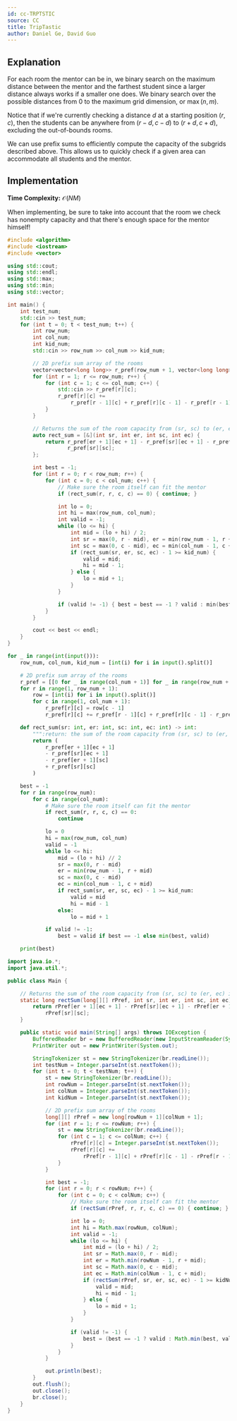 ```yaml
---
id: cc-TRPTSTIC
source: CC
title: TripTastic
author: Daniel Ge, David Guo
---
```


## Explanation

For each room the mentor can be in, we binary search on the maximum distance between the mentor and the farthest student
since a larger distance always works if a smaller one does.
We binary search over the possible distances from $0$ to the maximum grid dimension, or $\max(n, m)$.

Notice that if we're currently checking a distance $d$ at a starting position $(r, c)$,
then the students can be anywhere from $(r - d, c - d)$ to $(r + d, c + d)$, excluding the out-of-bounds rooms.

We can use prefix sums to efficiently compute the capacity of the subgrids described above.
This allows us to quickly check if a given area can accommodate all students and the mentor.

## Implementation

**Time Complexity:** $\mathcal{O}(NM)$

<Warning title="Remember the Mentor!">

When implementing, be sure to take into account that
the room we check has nonempty capacity and that there's enough space for the mentor himself!

</Warning>

<LanguageSection>
<CPPSection>

```cpp
#include <algorithm>
#include <iostream>
#include <vector>

using std::cout;
using std::endl;
using std::max;
using std::min;
using std::vector;

int main() {
	int test_num;
	std::cin >> test_num;
	for (int t = 0; t < test_num; t++) {
		int row_num;
		int col_num;
		int kid_num;
		std::cin >> row_num >> col_num >> kid_num;

		// 2D prefix sum array of the rooms
		vector<vector<long long>> r_pref(row_num + 1, vector<long long>(col_num + 1));
		for (int r = 1; r <= row_num; r++) {
			for (int c = 1; c <= col_num; c++) {
				std::cin >> r_pref[r][c];
				r_pref[r][c] +=
				    r_pref[r - 1][c] + r_pref[r][c - 1] - r_pref[r - 1][c - 1];
			}
		}

		// Returns the sum of the room capacity from (sr, sc) to (er, ec) inclusive
		auto rect_sum = [&](int sr, int er, int sc, int ec) {
			return r_pref[er + 1][ec + 1] - r_pref[sr][ec + 1] - r_pref[er + 1][sc] +
			       r_pref[sr][sc];
		};

		int best = -1;
		for (int r = 0; r < row_num; r++) {
			for (int c = 0; c < col_num; c++) {
				// Make sure the room itself can fit the mentor
				if (rect_sum(r, r, c, c) == 0) { continue; }

				int lo = 0;
				int hi = max(row_num, col_num);
				int valid = -1;
				while (lo <= hi) {
					int mid = (lo + hi) / 2;
					int sr = max(0, r - mid), er = min(row_num - 1, r + mid);
					int sc = max(0, c - mid), ec = min(col_num - 1, c + mid);
					if (rect_sum(sr, er, sc, ec) - 1 >= kid_num) {
						valid = mid;
						hi = mid - 1;
					} else {
						lo = mid + 1;
					}
				}

				if (valid != -1) { best = best == -1 ? valid : min(best, valid); }
			}
		}

		cout << best << endl;
	}
}
```

</CPPSection>
<PySection>

```py
for _ in range(int(input())):
	row_num, col_num, kid_num = [int(i) for i in input().split()]

	# 2D prefix sum array of the rooms
	r_pref = [[0 for _ in range(col_num + 1)] for _ in range(row_num + 1)]
	for r in range(1, row_num + 1):
		row = [int(i) for i in input().split()]
		for c in range(1, col_num + 1):
			r_pref[r][c] = row[c - 1]
			r_pref[r][c] += r_pref[r - 1][c] + r_pref[r][c - 1] - r_pref[r - 1][c - 1]

	def rect_sum(sr: int, er: int, sc: int, ec: int) -> int:
		""":return: the sum of the room capacity from (sr, sc) to (er, ec) inclusive"""
		return (
			r_pref[er + 1][ec + 1]
			- r_pref[sr][ec + 1]
			- r_pref[er + 1][sc]
			+ r_pref[sr][sc]
		)

	best = -1
	for r in range(row_num):
		for c in range(col_num):
			# Make sure the room itself can fit the mentor
			if rect_sum(r, r, c, c) == 0:
				continue

			lo = 0
			hi = max(row_num, col_num)
			valid = -1
			while lo <= hi:
				mid = (lo + hi) // 2
				sr = max(0, r - mid)
				er = min(row_num - 1, r + mid)
				sc = max(0, c - mid)
				ec = min(col_num - 1, c + mid)
				if rect_sum(sr, er, sc, ec) - 1 >= kid_num:
					valid = mid
					hi = mid - 1
				else:
					lo = mid + 1

			if valid != -1:
				best = valid if best == -1 else min(best, valid)

	print(best)
```

</PySection>
<JavaSection>

```java
import java.io.*;
import java.util.*;

public class Main {

	// Returns the sum of the room capacity from (sr, sc) to (er, ec) inclusive
	static long rectSum(long[][] rPref, int sr, int er, int sc, int ec) {
		return rPref[er + 1][ec + 1] - rPref[sr][ec + 1] - rPref[er + 1][sc] +
		    rPref[sr][sc];
	}

	public static void main(String[] args) throws IOException {
		BufferedReader br = new BufferedReader(new InputStreamReader(System.in));
		PrintWriter out = new PrintWriter(System.out);

		StringTokenizer st = new StringTokenizer(br.readLine());
		int testNum = Integer.parseInt(st.nextToken());
		for (int t = 0; t < testNum; t++) {
			st = new StringTokenizer(br.readLine());
			int rowNum = Integer.parseInt(st.nextToken());
			int colNum = Integer.parseInt(st.nextToken());
			int kidNum = Integer.parseInt(st.nextToken());

			// 2D prefix sum array of the rooms
			long[][] rPref = new long[rowNum + 1][colNum + 1];
			for (int r = 1; r <= rowNum; r++) {
				st = new StringTokenizer(br.readLine());
				for (int c = 1; c <= colNum; c++) {
					rPref[r][c] = Integer.parseInt(st.nextToken());
					rPref[r][c] +=
					    rPref[r - 1][c] + rPref[r][c - 1] - rPref[r - 1][c - 1];
				}
			}

			int best = -1;
			for (int r = 0; r < rowNum; r++) {
				for (int c = 0; c < colNum; c++) {
					// Make sure the room itself can fit the mentor
					if (rectSum(rPref, r, r, c, c) == 0) { continue; }

					int lo = 0;
					int hi = Math.max(rowNum, colNum);
					int valid = -1;
					while (lo <= hi) {
						int mid = (lo + hi) / 2;
						int sr = Math.max(0, r - mid);
						int er = Math.min(rowNum - 1, r + mid);
						int sc = Math.max(0, c - mid);
						int ec = Math.min(colNum - 1, c + mid);
						if (rectSum(rPref, sr, er, sc, ec) - 1 >= kidNum) {
							valid = mid;
							hi = mid - 1;
						} else {
							lo = mid + 1;
						}
					}

					if (valid != -1) {
						best = (best == -1 ? valid : Math.min(best, valid));
					}
				}
			}

			out.println(best);
		}
		out.flush();
		out.close();
		br.close();
	}
}
```

</JavaSection>
</LanguageSection>
